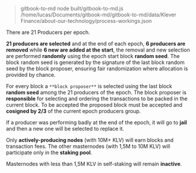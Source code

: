 
> gitbook-to-md
> node built/gitbook-to-md.js /home/lucas/Documents/gitbook-md/gitbook-to-md/data/Klever Finance/about-our-technology/process-workings.json

There are 21 Producers per epoch.

**21 producers are selected** and at the end of each epoch,  **6 producers are removed** while **6 new are added at the start**, the removal and new selection are performed **randomly** using the epoch start block **random seed**. The block random seed is generated by the signature of the last block random seed by the block proposer, ensuring fair randomization where allocation is provided by chance.

For every block a `**block proposer**` is selected using the last block **random seed** among the 21 producers of the epoch. The block proposer is **responsible** for selecting and ordering the transactions to be packed in the current block. To be accepted the proposed block must be accepted and **cosigned by 2/3** of the current epoch producers group.

If a producer was performing badly at the end of the epoch, it will go to **jail** and then a new one will be selected to replace it.

Only **actively-producing nodes** (with 10M+ KLV) will earn blocks and transaction fees. The other masternodes (with 1,5M to 10M KLV) will participate only in the **staking pool**.

Masternodes with less than 1,5M KLV in self-staking will remain **inactive**.


